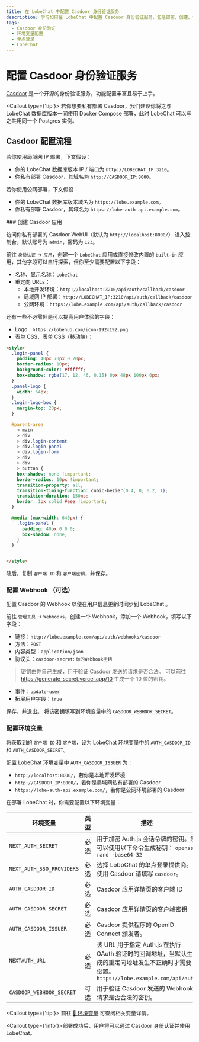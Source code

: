 ```yaml
---
title: 在 LobeChat 中配置 Casdoor 身份验证服务
description: 学习如何在 LobeChat 中配置 Casdoor 身份验证服务，包括部署、创建、设置权限和环境变量。
tags:
  - Casdoor 身份验证
  - 环境变量配置
  - 单点登录
  - LobeChat
---
```


# 配置 Casdoor 身份验证服务

[Casdoor](https://github.com/casdoor/casdoor) 是一个开源的身份验证服务，功能配置丰富且易于上手。

<Callout type={'tip'}>
  若你想要私有部署 Casdoor，我们建议你将之与 LobeChat 数据库版本一同使用 Docker Compose 部署，此时
  LobeChat 可以与之共用同一个 Postgres 实例。
</Callout>

## Casdoor 配置流程

若你使用局域网 IP 部署，下文假设：

- 你的 LobeChat 数据库版本 IP / 端口为 `http://LOBECHAT_IP:3210`。
- 你私有部署 Casdoor，其域名为 `http://CASDOOR_IP:8000`。

若你使用公网部署，下文假设：

- 你的 LobeChat 数据库版本域名为 `https://lobe.example.com`。
- 你私有部署 Casdoor，其域名为 `https://lobe-auth-api.example.com`。

<Steps>
  ### 创建 Casdoor 应用

  访问你私有部署的 Casdoor WebUI（默认为 `http://localhost:8000/`） 进入控制台，默认账号为 `admin`，密码为 `123`。

  前往 `身份认证` -> `应用`，创建一个 `LobeChat` 应用或直接修改内置的 `built-in` 应用，其他字段可以自行探索，但你至少需要配置以下字段：

  - 名称、显示名称：`LobeChat`
  - 重定向 URLs：
    - 本地开发环境：`http://localhost:3210/api/auth/callback/casdoor`
    - 局域网 IP 部署：`http://LOBECHAT_IP:3210/api/auth/callback/casdoor`
    - 公网环境：`https://lobe.example.com/api/auth/callback/casdoor`

  还有一些不必需但是可以提高用户体验的字段：

  - Logo：`https://lobehub.com/icon-192x192.png`
  - 表单 CSS、表单 CSS（移动端）：

  ```html
  <style>
    .login-panel {
      padding: 40px 70px 0 70px;
      border-radius: 10px;
      background-color: #ffffff;
      box-shadow: rgba(17, 12, 46, 0.15) 0px 48px 100px 0px;
    }
    .panel-logo {
      width: 64px;
    }
    .login-logo-box {
      margin-top: 20px;
    }

    #parent-area
      > main
      > div
      > div.login-content
      > div.login-panel
      > div.login-form
      > div
      > div
      > button {
      box-shadow: none !important;
      border-radius: 10px !important;
      transition-property: all;
      transition-timing-function: cubic-bezier(0.4, 0, 0.2, 1);
      transition-duration: 150ms;
      border: 1px solid #eee !important;
    }

    @media (max-width: 640px) {
      .login-panel {
        padding: 40px 0 0 0;
        box-shadow: none;
      }
    }


  </style>
  ```

  随后，复制 `客户端 ID` 和 `客户端密钥`，并保存。

  ### 配置 Webhook （可选）

  配置 Casdoor 的 Webhook 以便在用户信息更新时同步到 LobeChat 。

  前往 `管理工具` -> `Webhooks`，创建一个 Webhook，添加一个 Webhook，填写以下字段：

  - 链接：`http://lobe.example.com/api/auth/webhooks/casdoor`
  - 方法：`POST`
  - 内容类型：`application/json`
  - 协议头：`casdoor-secret`: `你的Webhook密钥`
  > 密钥由你自己生成，用于验证 Casdoor 发送的请求是否合法。 可以前往 https://generate-secret.vercel.app/10 生成一个 10 位的密钥。

  - 事件：`update-user`
  - 拓展用户字段：`true`

  保存，并退出。 将该密钥填写到环境变量中的 `CASDOOR_WEBHOOK_SECRET`。

  ### 配置环境变量

  将获取到的 `客户端 ID` 和 `客户端`，设为 LobeChat 环境变量中的 `AUTH_CASDOOR_ID` 和 `AUTH_CASDOOR_SECRET`。

  配置 LobeChat 环境变量中 `AUTH_CASDOOR_ISSUER` 为：

  - `http://localhost:8000/`，若你是本地开发环境
  - `http://CASDOOR_IP:8000/`，若你是局域网私有部署的 Casdoor
  - `https://lobe-auth-api.example.com/`，若你是公网环境部署的 Casdoor

  在部署 LobeChat 时，你需要配置以下环境变量：

  | 环境变量                      | 类型 | 描述                                                                                               |
  | ------------------------- | -- | ------------------------------------------------------------------------------------------------ |
  | `NEXT_AUTH_SECRET`        | 必选 | 用于加密 Auth.js 会话令牌的密钥。您可以使用以下命令生成秘钥： `openssl rand -base64 32`                                    |
  | `NEXT_AUTH_SSO_PROVIDERS` | 必选 | 选择 LoboChat 的单点登录提供商。使用 Casdoor 请填写 `casdoor`。                                                   |
  | `AUTH_CASDOOR_ID`         | 必选 | Casdoor 应用详情页的客户端 ID                                                                             |
  | `AUTH_CASDOOR_SECRET`     | 必选 | Casdoor 应用详情页的客户端密钥                                                                              |
  | `AUTH_CASDOOR_ISSUER`     | 必选 | Casdoor 提供程序的 OpenID Connect 颁发者。                                                                |
  | `NEXTAUTH_URL`            | 必选 | 该 URL 用于指定 Auth.js 在执行 OAuth 验证时的回调地址，当默认生成的重定向地址发生不正确时才需要设置。`https://lobe.example.com/api/auth` |
  | `CASDOOR_WEBHOOK_SECRET`  | 可选 | 用于验证 Casdoor 发送的 Webhook 请求是否合法的密钥。 |

  <Callout type={'tip'}>
    前往 [📘 环境变量](/zh/docs/self-hosting/environment-variables/auth#casdoor) 可查阅相关变量详情。
  </Callout>
</Steps>

<Callout type={'info'}>部署成功后，用户将可以通过 Casdoor 身份认证并使用 LobeChat。</Callout>

